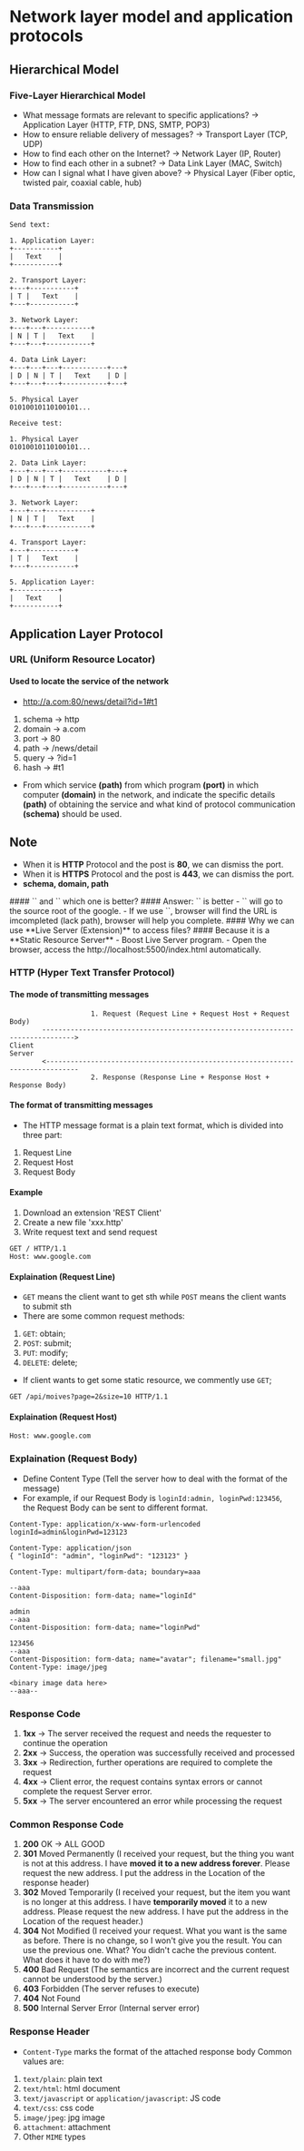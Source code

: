# Network layer model and application protocols

## Hierarchical Model

### Five-Layer Hierarchical Model

- What message formats are relevant to specific applications? -> Application Layer (HTTP, FTP, DNS, SMTP, POP3)
- How to ensure reliable delivery of messages? -> Transport Layer (TCP, UDP)
- How to find each other on the Internet? -> Network Layer (IP, Router)
- How to find each other in a subnet? -> Data Link Layer (MAC, Switch)
- How can I signal what I have given above? -> Physical Layer (Fiber optic, twisted pair, coaxial cable, hub)

### Data Transmission

```Text
Send text:

1. Application Layer:
+-----------+
|   Text    |
+-----------+

2. Transport Layer:
+---+-----------+
| T |   Text    |
+---+-----------+

3. Network Layer:
+---+---+-----------+
| N | T |   Text    |
+---+---+-----------+

4. Data Link Layer:
+---+---+---+-----------+---+
| D | N | T |   Text    | D |
+---+---+---+-----------+---+

5. Physical Layer
01010010110100101...

Receive test:

1. Physical Layer
01010010110100101...

2. Data Link Layer:
+---+---+---+-----------+---+
| D | N | T |   Text    | D |
+---+---+---+-----------+---+

3. Network Layer:
+---+---+-----------+
| N | T |   Text    |
+---+---+-----------+

4. Transport Layer:
+---+-----------+
| T |   Text    |
+---+-----------+

5. Application Layer:
+-----------+
|   Text    |
+-----------+
```

## Application Layer Protocol

### URL (Uniform Resource Locator)

#### Used to locate the service of the network

- http://a.com:80/news/detail?id=1#t1

1. schema -> http
2. domain -> a.com
3. port -> 80
4. path -> /news/detail
5. query -> ?id=1
6. hash -> #t1

- From which service **(path)** from which program **(port)** in which computer **(domain)** in the network, and indicate the specific details **(path)** of obtaining the service and what kind of protocol communication **(schema)** should be used.

## Note

- When it is **HTTP** Protocol and the post is **80**, we can dismiss the port.
- When it is **HTTPS** Protocol and the post is **443**, we can dismiss the port.
- **schema, domain, path**

<Tip>
#### `<a herf="https://www.google.com/">` and `<a herf="https://www.google.com">` which one is better?
#### Answer: `<a herf="https://www.google.com/">` is better
- `<a herf="https://www.google.com/">` will go to the source root of the google.
- If we use `<a herf="https://www.google.com">`, browser will find the URL is imcompleted (lack path), browser will help you complete.
</Tip>

<Key>
  #### Why we can use **Live Server (Extension)** to access files? #### Because
  it is a **Static Resource Server** - Boost Live Server program. - Open the
  browser, access the http://localhost:5500/index.html automatically.
</Key>

### HTTP (Hyper Text Transfer Protocol)

#### The mode of transmitting messages

```Text
                    1. Request (Request Line + Request Host + Request Body)
        ------------------------------------------------------------------------------>
Client                                                                                   Server
        <------------------------------------------------------------------------------
                    2. Response (Response Line + Response Host + Response Body)
```

#### The format of transmitting messages

- The HTTP message format is a plain text format, which is divided into three part:

1. Request Line
2. Request Host
3. Request Body

#### Example

1. Download an extension 'REST Client'
2. Create a new file 'xxx.http'
3. Write request text and send request

```HTTP
GET / HTTP/1.1
Host: www.google.com
```

#### Explaination (Request Line)

- `GET` means the client want to get sth while `POST` means the client wants to submit sth
- There are some common request methods:

1. `GET`: obtain;
2. `POST`: submit;
3. `PUT`: modify;
4. `DELETE`: delete;

- If client wants to get some static resource, we commently use `GET`;

```HTTP
GET /api/moives?page=2&size=10 HTTP/1.1
```

#### Explaination (Request Host)

```HTTP
Host: www.google.com
```

### Explaination (Request Body)

- Define Content Type (Tell the server how to deal with the format of the message)
- For example, if our Request Body is `loginId:admin, loginPwd:123456`, the Request Body can be sent to different format.

```HTTP
Content-Type: application/x-www-form-urlencoded
loginId=admin&loginPwd=123123
```

```HTTP
Content-Type: application/json
{ "loginId": "admin", "loginPwd": "123123" }
```

```HTTP
Content-Type: multipart/form-data; boundary=aaa

--aaa
Content-Disposition: form-data; name="loginId"

admin
--aaa
Content-Disposition: form-data; name="loginPwd"

123456
--aaa
Content-Disposition: form-data; name="avatar"; filename="small.jpg"
Content-Type: image/jpeg

<binary image data here>
--aaa--
```

### Response Code

1. **1xx** -> The server received the request and needs the requester to continue the operation
2. **2xx** -> Success, the operation was successfully received and processed
3. **3xx** -> Redirection, further operations are required to complete the request 
4. **4xx** -> Client error, the request contains syntax errors or cannot complete the request Server error.
5. **5xx** -> The server encountered an error while processing the request

### Common Response Code
1. **200** OK -> ALL GOOD
2. **301** Moved Permanently (I received your request, but the thing you want is not at this address. I have **moved it to a new address forever**. Please request the new address. I put the address in the Location of the response header)
3. **302** Moved Temporarily (I received your request, but the item you want is no longer at this address. I have **temporarily moved** it to a new address. Please request the new address. I have put the address in the Location of the request header.)
4. **304** Not Modified (I received your request. What you want is the same as before. There is no change, so I won't give you the result. You can use the previous one. What? You didn't cache the previous content. What does it have to do with me?)
5. **400** Bad Request (The semantics are incorrect and the current request cannot be understood by the server.)
6. **403** Forbidden (The server refuses to execute)
7. **404** Not Found
8. **500** Internal Server Error (Internal server error)

### Response Header
- `Content-Type` marks the format of the attached response body
Common values ​​are:
1. `text/plain`: plain text
2. `text/html`: html document
3. `text/javascript` or `application/javascript`: JS code
4. `text/css`: css code
5. `image/jpeg`: jpg image
6. `attachment`: attachment
7. Other `MIME` types

